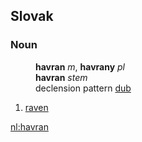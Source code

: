 ==Slovak==
===Noun===
:'''havran''' ''m'', '''havrany''' ''pl''
:'''havran''' ''stem''
:declension pattern [[Slovak declension pattern dub|dub]]
# [[raven]]

[[nl:havran]]